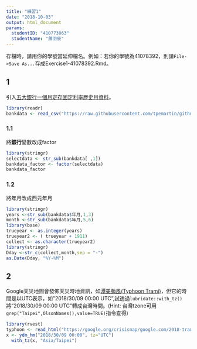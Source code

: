 ---
title: "練習1"
date: "2018-10-03"
output: html_document
params:
  studentID: "410773063"
  studentName: "蕭羽辰"
---
存檔時，請用你的學號當延伸檔名。例如：若你的學號為41078392，則請`File->Save As...`存成Exercise1-41078392.Rmd。

## 1
引入[五大銀行一個月定存固定利率歷史月資料](https://raw.githubusercontent.com/tpemartin/github-data/master/bankdata.csv)。

```{r}
library(readr)
bankdata <- read_csv("https://raw.githubusercontent.com/tpemartin/github-data/master/bankdata.csv")
```

### 1.1
將**銀行**變數改成factor
```{r ans11}
library(stringr)
selectdata <- str_sub(bankdata[ ,1])
bankdata_factor <- factor(selectdata)
bankdata_factor
```

### 1.2
將年月改成西元年月
```{r ans12}
library(stringr)
years <-str_sub(bankdata$年月,1,3)
month <-str_sub(bankdata$年月,5,6)
library(base)
trueyear <- as.integer(years)
trueyear2 <- ( trueyear + 1911)
collect <- as.character(trueyear2)
library(stringr)
Dday <-str_c(collect,month,sep = "-")
as.Date(Dday, "%Y-%M")
```





## 2
Google天災地圖會發佈天災時地資訊，如[潭美颱風(Typhoon Trami)](https://google.org/crisismap/google.com/2018-trami)，但它的時間是以UTC表示，如"2018/30/09 00:00 UTC",試透過`lubridate::with_tz()`將"2018/30/09 00:00 UTC"轉成台灣時間。(Hint: 台灣tzone可用`grep("Taipei",OlsonNames(),value=TRUE)`指令查得)

```{r ans2}
library(rvest)
typhoon <- read_html("https://google.org/crisismap/google.com/2018-trami")
x <- ydm_hm("2018/30/09 00:00", tz="UTC")
  with_tz(x, "Asia/Taipei")

```